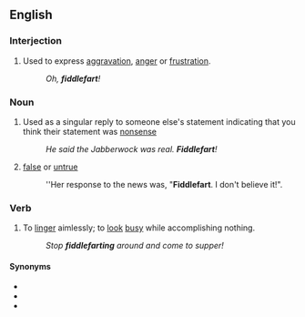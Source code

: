 ==English==

===Interjection===
{{en-interj}}

# Used to express [[aggravation]], [[anger]] or [[frustration]].
#: ''Oh, '''fiddlefart'''!''

===Noun===
{{en-noun}}

# Used as a singular reply to someone else's statement indicating that you think their statement was [[nonsense]]
#: ''He said the Jabberwock was real. '''Fiddlefart'''!''
# {{rfv-sense|lang=en}} [[false]] or [[untrue]]
#: ''Her response to the news was, "'''Fiddlefart'''. I don't believe it!".

===Verb===
{{en-verb}}

# To [[linger]] aimlessly; to [[look]] [[busy]] while accomplishing nothing.
#: ''Stop '''fiddlefarting''' around and come to supper!''

====Synonyms====
* {{l|en|goof off}}
* {{l|en|slack}}
* {{l|en|nonsense}}